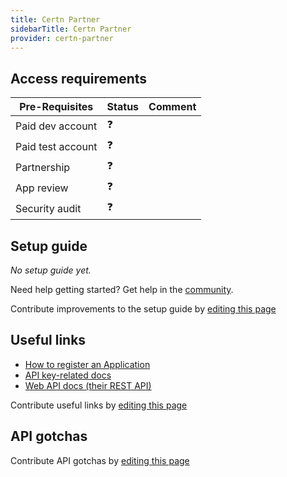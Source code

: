 ```yaml
---
title: Certn Partner
sidebarTitle: Certn Partner
provider: certn-partner
---
```



<Overview />
<PreBuiltTooling />
<PreBuiltUseCases />

## Access requirements
| Pre-Requisites | Status | Comment|
| - | - | - |
| Paid dev account | ❓ |  |
| Paid test account | ❓ |  |
| Partnership | ❓ | |
| App review | ❓ |  |
| Security audit | ❓ | |


## Setup guide

_No setup guide yet._

<Tip>Need help getting started? Get help in the [community](https://nango.dev/slack).</Tip>

<Note>Contribute improvements to the setup guide by [editing this page](https://github.com/nangohq/nango/tree/master/docs-v2/integrations/all/certn-partner.mdx)</Note>


## Useful links

-   [How to register an Application](https://docs.certn.co/api/v/certn-api-v-1.0/getting-started/demo-account)
-   [API key-related docs](https://docs.certn.co/api/v/certn-api-v-1.0/getting-started/demo-account#create-an-api-key)
-   [Web API docs (their REST API)](https://docs.certn.co/api/v/certn-api-v-1.0/api-reference/general)

<Note>Contribute useful links by [editing this page](https://github.com/nangohq/nango/tree/master/docs-v2/integrations/all/certn-partner.mdx)</Note>

## API gotchas

<Note>Contribute API gotchas by [editing this page](https://github.com/nangohq/nango/tree/master/docs-v2/integrations/all/certn-partner.mdx)</Note>

